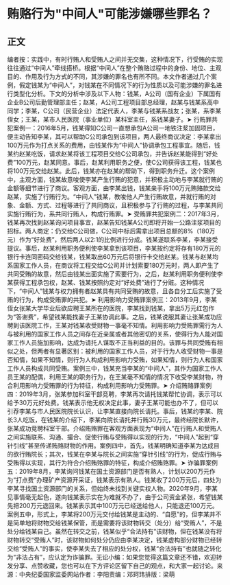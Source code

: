 # 贿赂行为"中间人"可能涉嫌哪些罪名？
## 正文
编者按：实践中，有时行贿人和受贿人之间并无交集，这种情况下，行受贿的实现往往通过“中间人”牵线搭桥。根据“中间人”在整个贿赂过程中的身份、地位、主观目的、作用及行为方式的不同，其涉嫌的罪名也有所不同。本文作者通过几个案例，假定钱某为“中间人”，对钱某在不同情况下的行为性质以及可能涉嫌的罪名进行类型化分析。下文的分析中涉及以下人物：钱某，A公司（国有企业）下属国有企业B公司后勤管理部主任；赵某，A公司工程项目部总经理，赵某与钱某系高中同学；李某，C公司（民营企业）法定代表人，李某与钱某系战友；张某，系李某侄女；王某，某市人民医院（事业单位）某科室主任，系钱某妻子。➤ 行贿罪共犯案例一：2016年5月，钱某得知C公司一直想承包A公司一地铁注浆加固项目，便主动告知李某，其可以帮助C公司承包到该项目，两人最终商议决定：李某拿出100万元作为打点关系的费用，由钱某作为“中间人”协调承包工程事宜。随后，钱某约赵某吃饭，请求赵某将该工程项目交给C公司承包，并告诉赵某能得到“好处费”100万元，赵某同意。事后，赵某利用职务之便，使C公司获得该工程，钱某也将100万元交给赵某。此后，钱某亦在赵某的帮助下，得到职务升迁。这个案例中，主观方面，钱某故意唆使李某产生行贿的犯意，并积极主动地与李某就行贿的金额等细节进行了商议。客观方面，由李某出钱，钱某亲手将100万元贿赂款交给赵某，实施了行贿行为。“中间人”钱某，教唆他人产生行贿故意，并就行贿的对象、金额、方式、过程等进行了共同商议，且积极参与了行贿的过程，与李某共同实施行贿行为，系共同行贿人，构成行贿罪。➤ 受贿罪共犯案例二：2017年3月，钱某再次找到赵某询问项目事宜，赵某告知钱某A公司即将开始一公路注浆项目的招标。两人商定：仍交给C公司做，C公司中标后需拿出项目总额的8%（180万元）作为“好处费”，然后两人以2:1的比例进行分成。钱某遂联系李某，李某接受提议。事后，赵某利用职务便利使李某拿到该项目，李某按约定将存有180万元的银行卡连同密码交给钱某，钱某取出60万元后将银行卡交给赵某。钱某与赵某均系国家工作人员，在商议将工程交给C公司并计划索要180万元时，两人即产生了共同受贿的故意，然后由钱某出面实施了索要行为，之后，赵某利用职务便利使李某获得工程承包权，赵某、钱某按照约定对“好处费”进行了分赃。这种情况下，“中间人”钱某与权力拥有者赵某具有共同受贿的故意，且各自分工后实施了受贿的行为，构成受贿罪的共犯。➤ 利用影响力受贿罪案例三：2013年9月，李某侄女张某大学毕业后欲应聘王某所在的医院，李某找到钱某，拿出5万元红包作为“答谢费”，希望钱某能找妻子王某协调此事。之后，钱某说服其妻让张某成功应聘到该医院工作，王某对钱某收受财物一事毫不知情。利用影响力受贿罪需行为人与被利用的国家工作人员之间存在近亲属或者其他密切的关系，使得行为人能对国家工作人员施加影响，达成为请托人谋取不正当利益的目的。该罪与共同受贿有相似之处，但两者有显著区别：被利用的国家工作人员，对于行为人收受财物一事是否知情，如果不知情，则行为人构成利用影响力受贿，如果知情，则行为人和国家工作人员构成共同受贿。案例三中，钱某充当李某的“中间人”，其作为国家工作人员王某的配偶，利用王某的职务行为，在王某毫不知情的情况下收受李某财物，符合利用影响力受贿罪的行为特征，构成利用影响力受贿罪。➤ 介绍贿赂罪案例四：2019年3月，张某参加科室干部竞聘，李某再次请托钱某帮忙协调，表示可以给予30万元好处费。钱某表示他无权决定此事，妻子王某可能也办不了，但可以引荐李某与市人民医院院长认识，让李某直接向院长请托。事后，钱某约李某、院长3人吃饭，在钱某的介绍下，李某向院长请托并行贿30万元，最终经院长默许，张某成功竞聘科室干部。介绍贿赂罪在客观方面表现为“中间人”在行贿人和受贿人之间实施联系、沟通、撮合、促使行贿与受贿得以实现的行为，“中间人”起到“穿针引线”甚至传递贿赂财物的作用。案例四中，首先，钱某明确知道李某为达成目的欲行贿院长；其次，钱某在李某与院长之间实施“穿针引线”的行为，促成行贿与受贿得以实现，其行为符合介绍贿赂罪的特征，构成介绍贿赂罪。➤ 诈骗罪案例五：2019年8月，李某询问钱某在国土资源部门是否有熟人，计划以200万元作为“打点费”办理矿产资源开采证，钱某表示有熟人。钱某收了200万元后，四处为李某寻找国土资源部门的关系，但始终未找到关键实权人物。2020年9月，李某见事情毫无起色，遂向钱某表示实在为难就不办了，由于公司资金紧张，希望钱某先把200万元退回来。钱某表示其中100万元已经送给他人，只能退还100万元。案例五中，形式上，李某将200万元交付给钱某是主动的、“自愿”的，但李某并不是简单地将财物交给钱某保管，而是需要将该财物转交（处分）给“受贿人”，不是处分给钱某自己。虽然在转交之前，钱某似乎“合法持有”该财物，但在钱某没有将财物转交“受贿人”时，该财物如何处分仍应由李某决定，钱某虚构部分财物已经转交给“受贿人”的事实，使李某失去了相应的处分权，钱某“合法持有”也就随之转化为“非法占有”，应认定为诈骗罪。无讼小编：如果您觉得这篇文章还不错，欢迎转发分享、点赞收藏，您也可以在下方评论区留下自己的观点，和大家一起讨论。来源：中央纪委国家监委网站作者：李阳责编：邓珂玮排版：梁萌
